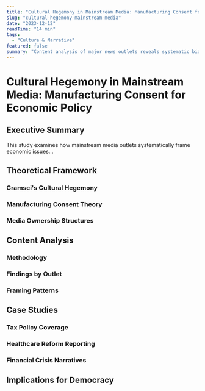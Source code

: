 ```yaml
---
title: "Cultural Hegemony in Mainstream Media: Manufacturing Consent for Economic Policy"
slug: "cultural-hegemony-mainstream-media"
date: "2023-12-12"
readTime: "14 min"
tags:
  - "Culture & Narrative"
featured: false
summary: "Content analysis of major news outlets reveals systematic bias toward corporate interests in economic reporting, shaping public opinion on taxation, regulation, and social spending."
---
```


# Cultural Hegemony in Mainstream Media: Manufacturing Consent for Economic Policy

## Executive Summary

<!-- TODO: write full executive summary here -->

This study examines how mainstream media outlets systematically frame economic issues...

## Theoretical Framework

<!-- TODO: write theoretical background here -->

### Gramsci's Cultural Hegemony
### Manufacturing Consent Theory
### Media Ownership Structures

## Content Analysis

<!-- TODO: write content analysis here -->

### Methodology
### Findings by Outlet
### Framing Patterns

## Case Studies

<!-- TODO: write case studies here -->

### Tax Policy Coverage
### Healthcare Reform Reporting
### Financial Crisis Narratives

## Implications for Democracy

<!-- TODO: write democratic implications here -->